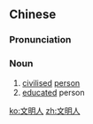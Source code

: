 ==Chinese==
{{zh-forms|type=21}}

===Pronunciation===
{{zh-pron
|m=wénmíngrén
|c=man4 ming4 jan4
|cat=n
}}

===Noun===
{{zh-noun}}

# [[civilised]] [[person]]
# [[educated]] person

[[ko:文明人]]
[[zh:文明人]]